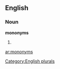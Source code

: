 ==English==

===Noun===
'''mononyms'''

# {{plural of|[[mononym]]}}

[[Category:English plurals]]

[[ar:mononyms]]
